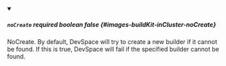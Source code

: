 
<details className="config-field" data-expandable="false" open>
<summary>

##### `noCreate` <span className="config-field-required" data-required="false">required</span> <span className="config-field-type">boolean</span> <span className="config-field-default">false</span> <span className="config-field-enum"></span> {#images-buildKit-inCluster-noCreate}

NoCreate. By default, DevSpace will try to create a new builder if it cannot be found. If this is true, DevSpace will fail if the specified builder cannot be found.

</summary>



</details>
